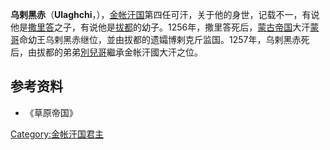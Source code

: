 '''乌剌黑赤'''（'''Ulaghchi'''，{{bd||？|1257年|catIdx=W}}），[[金帐汗国|金帐汗国]]第四任可汗，关于他的身世，记载不一，有说他是[[撒里答|撒里答]]之子，有说他是[[拔都|拔都]]的幼子。1256年，撒里答死后，[[蒙古帝国|蒙古帝国]]大汗[[蒙哥|蒙哥]]命幼王乌剌黑赤继位，並由拔都的遗孀博剌克斤监国。1257年，乌剌黑赤死后，由拔都的弟弟[[別兒哥|別兒哥]]繼承金帐汗國大汗之位。

{{start box}}
{{s-before|[[撒里答|撒里答]]}}
{{s-title|[[金帐汗国|金帐汗国君主]]|1256年—1257年}}
{{s-after|[[别儿哥|别儿哥]]}}
{{end box}}

==参考资料==
*《草原帝国》

[[Category:金帐汗国君主|Category:金帐汗国君主]]